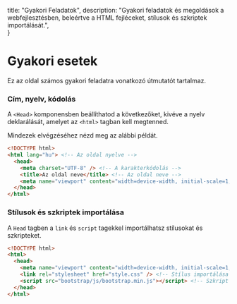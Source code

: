 
  title: "Gyakori Feladatok",
  description:
    "Gyakori feladatok és megoldások a webfejlesztésben, beleértve a HTML fejléceket, stílusok és szkriptek importálását.",   
}

# Gyakori esetek

Ez az oldal számos gyakori feladatra vonatkozó útmutatót tartalmaz.

<Steps>

### Cím, nyelv, kódolás

A `<Head>` komponensben beállíthatod a következőket, kivéve a nyelv deklarálását, amelyet az `<html>` tagban kell megtenned.

Mindezek elvégzéséhez nézd meg az alábbi példát.

```html copy {2, 4, 5}
<!DOCTYPE html>
<html lang="hu"> <!-- Az oldal nyelve -->
  <head>
    <meta charset="UTF-8" /> <!-- A karakterkódolás -->
    <title>Az oldal neve</title> <!-- Az oldal neve -->
    <meta name="viewport" content="width=device-width, initial-scale=1, shrink-to-fit=no"/> 
  </head>
</html>
```

### Stílusok és szkriptek importálása

A `Head` tagben a `link` és `script` tagekkel importálhatsz stílusokat és szkripteket.

```html copy {5, 6}
<!DOCTYPE html>
<html>
  <head>
    <meta name="viewport" content="width=device-width, initial-scale=1, shrink-to-fit=no"/>
    <link rel="stylesheet" href="style.css" /> <!-- Stílus importálása -->
    <script src="bootstrap/js/bootstrap.min.js"></script> <!-- Szkript importálása -->
  </head>
</html>
```

</Steps>
